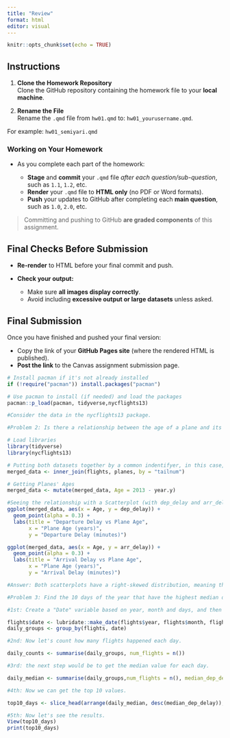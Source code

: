 ```yaml
---
title: "Review"
format: html
editor: visual
---
```


```r
knitr::opts_chunk$set(echo = TRUE)
```

## Instructions

1.  **Clone the Homework Repository**\
    Clone the GitHub repository containing the homework file to your **local machine**.

2.  **Rename the File**\
    Rename the `.qmd` file from `hw01.qmd` to: `hw01_yourusername.qmd`.\

For example: `hw01_semiyari.qmd`

### Working on Your Homework

-   As you complete each part of the homework:

    -   **Stage** and **commit** your `.qmd` file *after each question/sub-question*, such as `1.1`, `1.2`, etc.\
    -   **Render** your `.qmd` file to **HTML only** (no PDF or Word formats).\
    -   **Push** your updates to GitHub after completing each **main question**, such as `1.0`, `2.0`, etc.

> Committing and pushing to GitHub **are graded components** of this assignment.

## Final Checks Before Submission

-   **Re-render** to HTML before your final commit and push.\

-   **Check your output:**\

    -   Make sure **all images display correctly**.\
    -   Avoid including **excessive output or large datasets** unless asked.

## Final Submission

Once you have finished and pushed your final version:

-   Copy the link of your **GitHub Pages site** (where the rendered HTML is published).
-   **Post the link** to the Canvas assignment submission page.

```r
# Install pacman if it's not already installed
if (!require("pacman")) install.packages("pacman")

# Use pacman to install (if needed) and load the packages
pacman::p_load(pacman, tidyverse,nycflights13)

#Consider the data in the nycflights13 package.

#Problem 2: Is there a relationship between the age of a plane and its delays?

# Load libraries
library(tidyverse)
library(nycflights13)

# Putting both datasets together by a common indentifyer, in this case, tailnum.
merged_data <- inner_join(flights, planes, by = "tailnum")

# Getting Planes' Ages
merged_data <- mutate(merged_data, Age = 2013 - year.y)

#Seeing the relationship with a Scatterplot (with dep_delay and arr_delay)
ggplot(merged_data, aes(x = Age, y = dep_delay)) +
  geom_point(alpha = 0.3) +
  labs(title = "Departure Delay vs Plane Age",
       x = "Plane Age (years)",
       y = "Departure Delay (minutes)") 

ggplot(merged_data, aes(x = Age, y = arr_delay)) +
  geom_point(alpha = 0.3) +
  labs(title = "Arrival Delay vs Plane Age",
       x = "Plane Age (years)",
       y = "Arrival Delay (minutes)") 

#Answer: Both scatterplots have a right-skewed distribution, meaning that the newer the planes the more delays they present, both for arrivals and departures. This doesn't necessarily mean that older planes used to be better, but it could be related to the fact that newer planes probably fly more and therefore there's more place for delays to happen.

#Problem 3: Find the 10 days of the year that have the highest median departure delay, then select all flights from those 10 days.

#1st: Create a "Date" variable based on year, month and days, and then group the flights based on this date.

flights$date <- lubridate::make_date(flights$year, flights$month, flights$day)
daily_groups <- group_by(flights, date)

#2nd: Now let's count how many flights happened each day.

daily_counts <- summarise(daily_groups, num_flights = n())

#3rd: the next step would be to get the median value for each day.

daily_median <- summarise(daily_groups,num_flights = n(), median_dep_delay = median(dep_delay, na.rm = TRUE))

#4th: Now we can get the top 10 values.

top10_days <- slice_head(arrange(daily_median, desc(median_dep_delay)), n = 10)

#5th: Now let's see the results.
View(top10_days)
print(top10_days)

```
